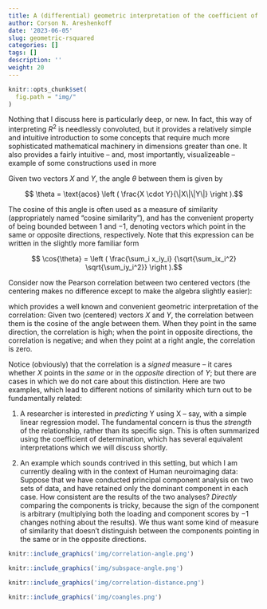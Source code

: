 ```yaml
---
title: A (differential) geometric interpretation of the coefficient of determination
author: Corson N. Areshenkoff
date: '2023-06-05'
slug: geometric-rsquared
categories: []
tags: []
description: ''
weight: 20
---
```


```r
knitr::opts_chunk$set(
  fig.path = "img/"
)
```

Nothing that I discuss here is particularly deep, or new. In fact, this way of interpreting $R^2$ is needlessly convoluted, but it provides a relatively simple and intuitive introduction to some concepts that require much more sophisticated mathematical machinery in dimensions greater than one. It also provides a fairly intuitive -- and, most importantly, visualizeable -- example of some constructions used in more

Given two vectors $X$ and $Y$, the angle $\theta$ between them is given by

$$ \theta = \text{acos} \left ( \frac{X \cdot Y}{\|X\|\|Y\|} \right ).$$

The cosine of this angle is often used as a measure of similarity (appropriately named "cosine similarity"), and has the convenient property of being bounded between $1$ and $-1$, denoting vectors which point in the same or opposite directions, respectively. Note that this expression can be written in the slightly more familiar form 

$$ \cos{\theta} = \left ( \frac{\sum_i x_iy_i}
  {\sqrt{\sum_ix_i^2} \sqrt{\sum_iy_i^2}} \right ).$$
  
Consider now the Pearson correlation between two centered vectors (the centering makes no difference except to make the algebra slightly easier):

\begin{align} 
  r_{XY} &= \frac{\sigma_{XY}}{\sigma_X \sigma_Y} \\
         &= \frac{\sum_i{x_iy_i}}
         {\sqrt{\sum_i x^2}\sqrt{\sum_i y^2}} \\
         &= \cos{\theta},
\end{align}

which provides a well known and convenient geometric interpretation of the correlation: Given two (centered) vectors $X$ and $Y$, the correlation between them is the cosine of the angle between them. When they point in the same direction, the correlation is high; when the point in opposite directions, the correlation is negative; and when they point at a right angle, the correlation is zero.

Notice (obviously) that the correlation is a *signed* measure -- it cares whether $X$ points in the *same* or in the *opposite* direction of $Y$; but there are cases in which we do not care about this distinction. Here are two examples, which lead to different notions of similarity which turn out to be fundamentally related: 

(1) A researcher is interested in *predicting* Y using X -- say, with a simple linear regression model. The fundamental concern is thus the *strength* of the relationship, rather than its specific sign. This is often summarized using the coefficient of determination, which has several equivalent interpretations which we will discuss shortly.

(2) An example which sounds contrived in this setting, but which I am currently dealing with in the context of Human neuroimaging data: Suppose that we have conducted principal component analysis on two sets of data, and have retained only the dominant component in each case. How consistent are the results of the two analyses? *Directly* comparing the components is tricky, because the sign of the component is arbitrary (multiplying both the loading and component scores by $-1$ changes nothing about the results). We thus want some kind of measure of similarity that doesn't distinguish between the components pointing in the same or in the opposite directions.

```r
knitr::include_graphics('img/correlation-angle.png')
```

```r
knitr::include_graphics('img/subspace-angle.png')
```

```r
knitr::include_graphics('img/correlation-distance.png')
```

```r
knitr::include_graphics('img/coangles.png')
```



